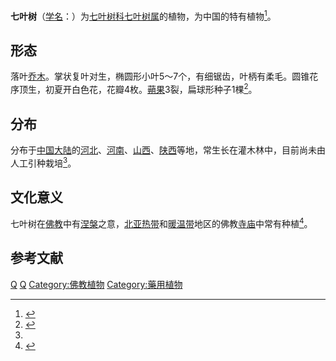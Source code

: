 {{Speciesbox 
| genus = Aesculus
| species = chinensis
| image = AesculusChinensisLeaf.jpg 
| authority = Bunge
| subdivision_ranks =[[变种|变种]]
| subdivision =
* 七叶树 ''A. c.'' var. ''chinensis''
|synonyms =
浙江七叶树 ''Aesculus chinensis'' var. ''chekiangensis'' (Hu et Fang) Fang
}}

'''七叶树'''（[[学名|学名]]：{{lang|la|''Aesculus chinensis''}}）为[[七叶树科|七叶树科]][[七叶树属|七叶树属]]的植物，为中国的特有植物<ref name="bioinfo">{{cite web| url =http://www.bioinfo.cn/db05/KmzwSpecies.php?action=view&id=10712| title =七叶树（原变种）| work =《中国高等植物数据库全库》| publisher =中国科学院微生物研究所| author =昆明植物研究所| accessdate =2009-02-19| deadurl =yes| archiveurl =https://web.archive.org/web/20160305093101/http://www.bioinfo.cn/db05/KmzwSpecies.php?action=view&id=10712| archivedate =2016-03-05}}</ref>。

== 形态 ==
落叶[[乔木|乔木]]。掌状复叶对生，椭圆形小叶5～7个，有细锯齿，叶柄有柔毛。圆锥花序顶生，初夏开白色花，花瓣4枚。[[蒴果|蒴果]]3裂，扁球形种子1棵<ref>{{CPNI| zh=浙江七叶树 | id=243-21609 | binomial=Aesculus chinensis | authority=(Hu & W. P. Fang) W. P. Fang | var=chekiangensis | accessdate=2013-01-18}}</ref>。

== 分布 ==
分布于[[中国大陆|中国大陆]]的[[河北|河北]]、[[河南|河南]]、[[山西|山西]]、[[陕西|陕西]]等地，常生长在灌木林中，目前尚未由人工引种栽培<ref name="bioinfo" />。

==文化意义==
七叶树在[[佛教|佛教]]中有[[涅槃|涅槃]]之意，[[北亚|北亚]][[热带|热带]]和[[暖温带|暖温带]]地区的佛教[[寺庙|寺庙]]中常有种植<ref>{{cite journal |last1=Wang |first1=Xinyang |last2=Jin |first2=Cheng |last3=Huang |first3=Li |last4=Zhou |first4=Lihua |last5=Zheng |first5=Mingming |last6=Qian |first6=Shenhua |last7=Yang |first7=Yongchuan |title=Plant diversity and species replacement in Chinese Buddhist temples |journal=Biodiversity Science |date=2020-06-20 |volume=28 |issue=6 |pages=668 |doi=10.17520/biods.2019392}}</ref>。

==参考文献==
{{reflist}}

{{Taxonbar|from=Q1074027}}

[[Category:七叶树属|Q]]
[[Category:中國特有植物|Q]]
[[Category:佛教植物|Category:佛教植物]]
[[Category:藥用植物|Category:藥用植物]]